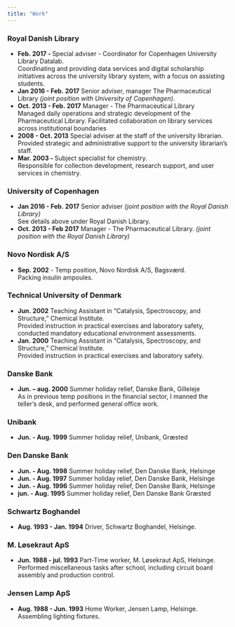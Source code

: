 ```yaml
---
title: "Work"
---
```

<!-- NB når der skal linieskift ind i en liste som herunder - uden at det -->
<!-- kompakte resultat mistes - skal der to mellemrum og et hårdt linieskift til. -->
<!-- Så kommer der en ny linie. -->

### Royal Danish Library
  - **Feb. 2017 - ** Special adviser - Coordinator for Copenhagen University Library Datalab.  
  Coordinating and providing data services and digital scholarship initiatives across the university library system, with a focus on assisting students.
  - **Jan 2016 - Feb. 2017** Senior adviser, manager The Pharmaceutical Library _(joint position with University of Copenhagen)_.
  - **Oct. 2013 - Feb. 2017** Manager - The Pharmaceutical Library  
  Managed daily operations and strategic development of the Pharmaceutical Library. Facilitated collaboration on library services 
  across institutional boundaries
  - **2008 - Oct. 2013** Special adviser at the staff of the university librarian.  
  Provided strategic and administrative support to the university librarian’s staff.
  - **Mar. 2003 - ** Subject specialist for chemistry.  
  Responsible for collection development, research support, and user services in chemistry. 

### University of Copenhagen

  - **Jan 2016 - Feb. 2017** Senior adviser _(joint position with the Royal Danish Library)_  
  See details above under Royal Danish Library.
  - **Oct. 2013 - Feb 2017** Manager - The Pharmaceutical Library.  _(joint position with the Royal Danish Library)_ 
  

### Novo Nordisk A/S

- **Sep. 2002** - Temp position, Novo Nordisk A/S, Bagsværd.  
Packing insulin ampoules.

### Technical University of Denmark
- **Jun. 2002** Teaching Assistant in "Catalysis, Spectroscopy, and Structure," Chemical Institute.  
Provided instruction in practical exercises and laboratory safety, conducted mandatory educational environment assessments.
- **Jan. 2000** Teaching Assistant in "Catalysis, Spectroscopy, and Structure," Chemical Institute.  
Provided instruction in practical exercises and laboratory safety.

### Danske Bank
- **Jun. -- aug. 2000** Summer holiday relief, Danske Bank, Gilleleje  
As in previous temp positions in the financial sector, I manned the teller's desk, and performed general office work.

### Unibank
- **Jun. - Aug. 1999** Summer holiday relief, Unibank, Græsted

### Den Danske Bank
- **Jun. - Aug. 1998** Summer holiday relief, Den Danske Bank, Helsinge
- **Jun. - Aug. 1997** Summer holiday relief, Den Danske Bank, Helsinge
- **Jun. - Aug. 1996** Summer holiday relief, Den Danske Bank, Helsinge 
- **jun. - Aug. 1995** Summer holiday relief, Den Danske Bank Græsted

### Schwartz Boghandel
- **Aug. 1993 - Jan. 1994** Driver, Schwartz Boghandel, Helsinge.


### M. Løsekraut ApS
- **Jun. 1988 - jul. 1993** Part-Time worker, M. Løsekraut ApS, Helsinge.  
Performed miscellaneous tasks after school, including circuit board assembly and production control.

### Jensen Lamp ApS
- **Aug. 1988 - Jun. 1993** Home Worker, Jensen Lamp, Helsinge.  
Assembling lighting fixtures.
